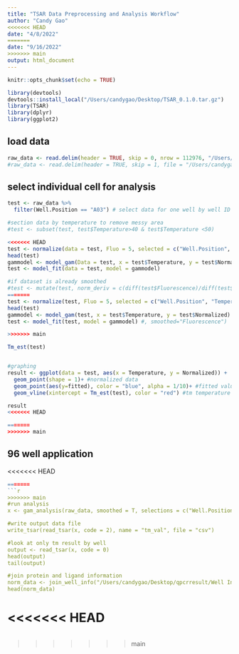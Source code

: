 ```yaml
---
title: "TSAR Data Preprocessing and Analysis Workflow"
author: "Candy Gao"
<<<<<<< HEAD
date: "4/8/2022"
=======
date: "9/16/2022"
>>>>>>> main
output: html_document
---
```


```r
knitr::opts_chunk$set(echo = TRUE)
```

```r
library(devtools)
devtools::install_local("/Users/candygao/Desktop/TSAR_0.1.0.tar.gz")
library(TSAR)
library(dplyr)
library(ggplot2)
```

## load data

```r
raw_data <- read.delim(header = TRUE, skip = 0, nrow = 112976, "/Users/candygao/Desktop/qpcrresult/CA_IP_HCB_2_20220110_134917_RawData_Thermal Shift_02_55.eds.txt")
#raw_data <- read.delim(header = TRUE, skip = 1, file = "/Users/candygao/Desktop/raw.txt")
```

## select individual cell for analysis

```r
test <- raw_data %>%
  filter(Well.Position == "A03") # select data for one well by well ID

#section data by temperature to remove messy area
#test <- subset(test, test$Temperature>40 & test$Temperature <50) 

<<<<<<< HEAD
test <- normalize(data = test, Fluo = 5, selected = c("Well.Position", "Temperature", "Fluorescence", "Normalized")) 
head(test)
gammodel <- model_gam(Data = test, x = test$Temperature, y = test$Normalized)
test <- model_fit(data = test, model = gammodel)

#if dataset is already smoothed
#test <- mutate(test, norm_deriv = c(diff(test$Fluorescence)/diff(test$Temperature),NA))
=======
test <- normalize(test, Fluo = 5, selected = c("Well.Position", "Temperature", "Fluorescence", "Normalized")) 
head(test)
gammodel <- model_gam(test, x = test$Temperature, y = test$Normalized)
test <- model_fit(test, model = gammodel) #, smoothed="Fluorescence")

>>>>>>> main

Tm_est(test)


#graphing
result <- ggplot(data = test, aes(x = Temperature, y = Normalized)) +
  geom_point(shape = 1)+ #normalized data
  geom_point(aes(y=fitted), color = "blue", alpha = 1/10)+ #fitted value
  geom_vline(xintercept = Tm_est(test), color = "red") #tm temperature value

result
<<<<<<< HEAD

=======
>>>>>>> main
```

## 96 well application

<<<<<<< HEAD
```r
=======
```r
>>>>>>> main
#run analysis
x <- gam_analysis(raw_data, smoothed = T, selections = c("Well.Position", "Temperature", "Fluorescence", "Normalized"))

#write output data file
write_tsar(read_tsar(x, code = 2), name = "tm_val", file = "csv")

#look at only tm result by well
output <- read_tsar(x, code = 0)
head(output)
tail(output)

#join protein and ligand information 
norm_data <- join_well_info("/Users/candygao/Desktop/qpcrresult/Well Information Template.xlsx", output, type = "by_template")
head(norm_data)
```
<<<<<<< HEAD
=======

```r


```
>>>>>>> main
